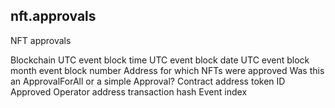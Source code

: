 ## nft.approvals 
NFT approvals


<ParamField path="blockchain">
Blockchain
</ParamField>
<ParamField path="block_time">
UTC event block time
</ParamField>
<ParamField path="block_date">
UTC event block date
</ParamField>
<ParamField path="block_month">
UTC event block month
</ParamField>
<ParamField path="block_number">
event block number
</ParamField>
<ParamField path="address">
Address for which NFTs were approved
</ParamField>
<ParamField path="token_standard">

</ParamField>
<ParamField path="approval_for_all">
Was this an ApprovalForAll or a simple Approval?
</ParamField>
<ParamField path="contract_address">
Contract address
</ParamField>
<ParamField path="token_id">
token ID
</ParamField>
<ParamField path="approved">
Approved
</ParamField>
<ParamField path="operator">
Operator address
</ParamField>
<ParamField path="tx_hash">
transaction hash
</ParamField>
<ParamField path="evt_index">
Event index
</ParamField>
